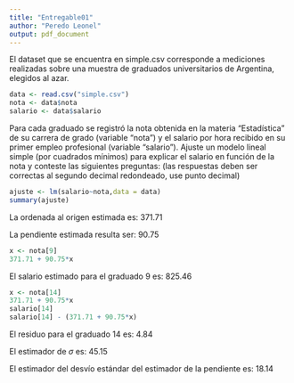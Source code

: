 ```yaml
---
title: "Entregable01"
author: "Peredo Leonel"
output: pdf_document
---
```


El dataset que se encuentra en simple.csv corresponde a mediciones realizadas sobre una muestra de graduados universitarios de Argentina, elegidos al azar.

```r
data <- read.csv("simple.csv")
nota <- data$nota
salario <- data$salario
```

Para cada graduado se registró la nota obtenida en la materia “Estadística” de su carrera de grado (variable “nota”) y el salario por hora recibido en su primer empleo profesional (variable “salario”). Ajuste un modelo lineal simple (por cuadrados mínimos) para explicar el salario en función de la nota y conteste las siguientes preguntas: (las respuestas deben ser correctas al segundo decimal redondeado, use punto decimal)

```r
ajuste <- lm(salario~nota,data = data)
summary(ajuste)
```


La ordenada al origen estimada es: 371.71

La pendiente estimada resulta ser: 90.75

```r
x <- nota[9]
371.71 + 90.75*x
```

El salario estimado para el graduado 9 es: 825.46

```r
x <- nota[14]
371.71 + 90.75*x
salario[14]
salario[14] - (371.71 + 90.75*x)
```

El residuo para el graduado 14 es: 4.84

El estimador de $\sigma$ es: 45.15

El estimador del desvío estándar del estimador de la pendiente es: 18.14